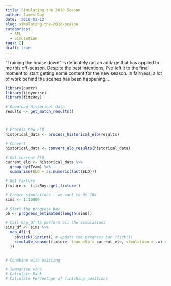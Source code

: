 ```yaml
---
title: Simulating the 2018 Season
author: James Day
date: '2018-03-12'
slug: simulating-the-2018-season
categories:
  - AFL
  - Simulation
tags: []
draft: true
---
```


"Training the house down" is definately not an addage that has applied to me this off-season. Despite the best intentions, I've left it to the final moment to start getting some content for the new season. In fairness, a lot of work behind the scenes has been happening...


```r
library(purrr)
library(tidyverse)
library(fitzRoy)

```

```r
# Download Historical data
results <- get_match_results()



# Process new ELO
historical_data <- process_historical_elo(results)

# Convert
historical_data <- convert_elo_results(historical_data)

# Get current ELO
current_elo <- historical_data %>% 
  group_by(Team) %>%
  summarise(ELO = as.numeric(last(ELO)))


```
```r
# Get Fixture
fixture <- fitzRoy::get_fixture()
```

```r
# Create simulations - we want to do 10k
sims <- 1:10000

# Start the progress bar
pb <- progress_estimated(length(sims))

# Call map_df to perform all the simulations
sims_df <- sims %>%
  map_df(~{
    pb$tick()$print() # update the progress bar (tick())
    simulate_season(fixture, team_elo = current_elo, simulation = .x) # do function
  })



```


```r

# Conmbine with existing

# Summarise wins
# Calculate Rank
# Calculate Percentage of finishing positions
```